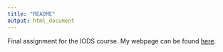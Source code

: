 ```yaml
---
title: "README"
output: html_document
---
```


Final assignment for the IODS course.
My webpage can be found [here](https://laurveni.github.io/IODS-final/).